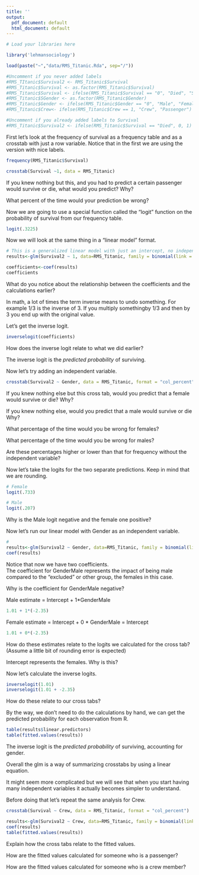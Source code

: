```yaml
---
title: ''
output:
  pdf_document: default
  html_document: default
---
```



 
```r
# Load your libraries here

library('lehmansociology')

load(paste("~","data/RMS_Titanic.Rda", sep="/"))

#Uncomment if you never added labels
#RMS_TItanic$Survival2 <- RMS_Titanic$Survival
#RMS_Titanic$Survival <- as.factor(RMS_Titanic$Survival)
#RMS_Titanic$Survival <- ifelse(RMS_Titanic$Survival == "0", "Died", "Survived")
#RMS_Titanic$SGender <- as.factor(RMS_Titanic$Gender)
#RMS_Titanic$Gender <- ifelse(RMS_Titanic$Gender == "0", "Male", "Female")
#RMS_Titanic$Crew<- ifelse(RMS_Titanic$Crew == 1, "Crew", "Passenger")

#Uncomment if you already added labels to Survival
#RMS_Titanic$Survival2 <- ifelse(RMS_Titanic$Survival == "Died", 0, 1)

```


First let's look at the frequency of survival as a frequency table
and as a crosstab with just a row variable.
Notice that in the first we are using the version with nice labels.

```r
frequency(RMS_Titanic$Survival)
```
```r
crosstab(Survival ~1, data = RMS_Titanic)
```

If you knew nothing but this, and you had to predict a certain passenger
would survive or die, what would you predict?  Why?

What percent of the time would your prediction be wrong?


Now we are going to use a special function called the "logit" function on 
the probability of survival from our frequency table.


```r
logit(.3225)
```

Now we will look at the same thing in a "linear model" format.

```r
# This is a generalized linear model with just an intercept, no independent variable
results<-glm(Survival2 ~ 1, data=RMS_Titanic, family = binomial(link = logit))

coefficients<-coef(results)
coefficients
```
What do you notice about the relationship between the coefficients and 
the calculations earlier?

In math, a lot of times the term inverse means to undo something.
For example 1/3 is the inverse of 3. If you multiply somethingby
1/3 and then by 3 you end up with the original value.

Let's get the inverse logit.
```r
inverselogit(coefficients)

```
How does the inverse logit relate to what we did earlier? 


The inverse logit is the *predicted probability* of surviving.

Now let's try adding an independent variable.

```r
crosstab(Survival2 ~ Gender, data = RMS_Titanic, format = "col_percent")
```

If you knew nothing else but this cross tab, would you predict that
a female would survive or die?  Why?



If you knew nothing else, would you predict that a male would survive or die
Why?


What percentage of the time would you be wrong for females?

What percentage of the time would you be wrong for males?

Are these percentages higher or lower than that for frequency 
without the independent variable?




Now let's take the logits for the two separate predictions. Keep in mind
that we are rounding.

```r
# Female
logit(.733)

# Male
logit(.207)
```

Why is the Male logit negative and the female one positive?


Now let's run our linear model with Gender as an independent variable.

```r
#
results<-glm(Survival2 ~ Gender, data=RMS_Titanic, family = binomial(link = logit))
coef(results)
```

Notice that now we have two coefficients.  
The coefficient for GenderMale represents the impact of being male
compared to the "excluded" or other group, the females in this case.

Why is the coefficient for GenderMale negative?


Male estimate = Intercept + 1*GenderMale
```r
1.01 + 1*(-2.35)
```
Female estimate = Intercept + 0 * GenderMale = Intercept 
```r
1.01 + 0*(-2.35)
```

How do these estimates relate to the logits we calculated for the cross tab?
(Assume a little bit of rounding error is expected)

Intercept represents the females. Why is this?


Now let's calculate the inverse logits.

```r
inverselogit(1.01)
inverselogit(1.01 + -2.35)

```
How do these relate to our cross tabs?

By the way, we don't need to do the calculations by hand, we can 
get the predicted probability for each observation from R.

```r
table(results$linear.predictors)
table(fitted.values(results))
```



The inverse logit is the *predicted probability* of surviving, accounting
for gender.

Overall the glm is a way of summarizing crosstabs by using
a linear equation.

It might seem more complicated but we will see that when you start having 
many independent variables it actually becomes simpler to understand.

Before doing that let's repeat the same analysis for Crew.

```r
crosstab(Survival ~ Crew, data = RMS_Titanic, format = "col_percent")
```
```r
results<-glm(Survival2 ~ Crew, data=RMS_Titanic, family = binomial(link = logit))
coef(results)
table(fitted.values(results))
```

Explain how the cross tabs relate to the fitted values.

How are the fitted values calculated for someone who is a passenger?

How are the fitted values calculated for someone who is a crew member?

